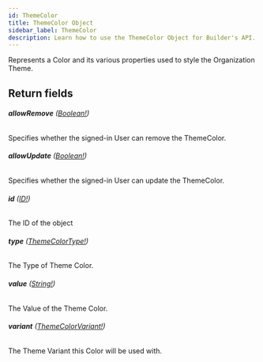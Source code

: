 ```yaml
---
id: ThemeColor
title: ThemeColor Object
sidebar_label: ThemeColor
description: Learn how to use the ThemeColor Object for Builder's API.
---
```


Represents a Color and its various properties used to style the Organization Theme.

## Return fields

###### <b>allowRemove</b> ([Boolean!](/composer/builder/api/schema/scalar/Boolean.mdx))

Specifies whether the signed-in User can remove the ThemeColor.

###### <b>allowUpdate</b> ([Boolean!](/composer/builder/api/schema/scalar/Boolean.mdx))

Specifies whether the signed-in User can update the ThemeColor.

###### <b>id</b> ([ID!](/composer/builder/api/schema/scalar/ID.mdx))

The ID of the object

###### <b>type</b> ([ThemeColorType!](/composer/builder/api/schema/enum/ThemeColorType.mdx))

The Type of Theme Color.

###### <b>value</b> ([String!](/composer/builder/api/schema/scalar/String.mdx))

The Value of the Theme Color.

###### <b>variant</b> ([ThemeColorVariant!](/composer/builder/api/schema/enum/ThemeColorVariant.mdx))

The Theme Variant this Color will be used with.
